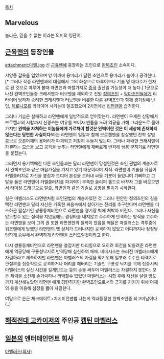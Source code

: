[[목차]]
== Marvelous ==
놀라운, 믿을 수 없는 이라는 의미의 영단어.

== [[근육맨]]의 등장인물 ==
attachment:마벨.jpg
신 [[근육맨]]에 등장하는 초인으로 [[완벽초인]] 소속이다.

서양풍 갑옷을 입었으며 양 어깨에 용머리가 달린 초인으로 용머리가 늘어나 공격한다.[* 그러나 작중 라면맨과의 대결에서 그의 화상으로 마루어보나 기술 명 대다수가 한자로 된 것으로 미루어 볼때 라면맨과 마찮가지로 [[중국]] 출신일 가능성이 더 높다.] 1군으로 나선 완벽초인들중 크래셔맨과 터보맨을 제외하고 전원 [[정의초인]] + [[악마초인]]들에게 리타이어 당하자 승리한 크래셔맨과 터보맨을 비롯한 다른 완벽초인과 함께 경기장에 난입, [[제로니모]]를 리타이어 시키는데 일조했으며 2차전에선 [[라면맨]]을 습격한다. 

그러나 기습은 실패하고 라면맨에게 일방적으로 얻어맞는다. 라면맨이 우세한 상황에서 브로켄Jr의 시합까지 신경쓰는 여유를 보이자 빈틈을 노려 역공을 가해 그라운드로 몰아가지만 '''완벽을 자처하는 이놈들에게 가르쳐야 할것은 완벽이란 것은 이 세상에 존재하지 않는다는 당연한 사실이다!'''라는 라면맨의 일갈과 함께 브로켄맨을 참살했던 잔학 살법 콤보로 오른어깨의 용머리가 파괴되고 처참히 두들겨 맞는다. 그러나 패배한 크래셔맨이 자결하는 모습을 보고 공격을 늦추는 라면맨에게 재빠르게 반격해 쌍룡 굳히기로 라면맨을 붙잡는다. 

그러면서 용기백배한 다른 초인들과는 달리 라면맨이 망설인것은 초인 권법의 계승자로서 완벽초인과 같은 마음가짐을 가지고 있기 때문이라며 지적. 라면맨이 기술을 뒤집어 카멜클러치로 자신을 붙잡자 드디어 본성을 드러내 싸울 기분이 들었냐며 기뻐하고 그 말을 들은 라면맨이 카멜클러치를 파괴력이 부족한 슬리퍼 홀드로 바꾸자 그를 비웃으면서 라이징 드래곤으로 탈출, 라면맨과 같은 기술로 공방을 펼치기 시작한다. 

실은 마벨러스도 라면맨처럼 초인권법의 계승자였던 것 그러나 편안한 정의초인의 길을 택한 라면맨과 달리 자신은 가혹한 싸움속에서 살아가는 진리를 추구한다며 라면맨을 디스하곤 필살기인 쌍룡동체비연으로 라면맨을 경기장 벽에 처박아 버린다. 그러나 자신을 압도할수 있는 실력을 지녔음에도 결정타를 내지않고 수수하게 반격하는 방식을 고수하는 라면맨을 보며 그의 권 또한 라면맨만의 철학이 있음을 깨달은 마벨러스는 격투중에 워즈맨에게 당했던 라면맨의 옛 상처가 드러나지만 공격하지 않았고 어디까지나 정정당당하게 승부해서 완벽하게 라면맨을 쓰러뜨릴것이라고 한다.
 
다시 쌍룡동체비연으로 라면맨을 붙잡지만 다리힘으로 오히려 회전을 되돌려준 라면맨에게 역공당해 구룡성낙지로 반격당해 실신하여 패배. 네메시스는 쓰러진 마벨러스에게 자결하라고 재촉하지만 라면맨은 마벨러스의 자결을 막기위해 일부러 수수한 타격기로 관절부를 집중적으로 공격하거나 머리를 깨버리는 기술인 구룡성 낙지를 목에 집중시켜 마벨러스의 실신 시간을 길게만드는 등의 손을 써두어 마벨러스는 자결하지 못한다. 모든 체력을 소진해 손가락하나 까딱할수 없었던 마벨러스는 시합 후에 자신을 살릴 방도까지 계산해놓았던 라면맨 에게 경탄하지만 완벽초인으로서의 긍지를 지키기 위해 어깨의 용을 이용해 심장을 뽑아 자결한다.

여담으로 은근 체크메이트+치지미전맨삘 나는게 역대등장한 완벽초인중 최고미남이다(..)

== [[해적전대 고카이저]]의 주인공 [[캡틴 마벨러스]] ==

== [[일본]]의 엔터테인먼트 회사 ==
[[마벨러스(회사)]]
